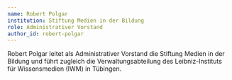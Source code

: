 ---
name: Robert Polgar
institution: Stiftung Medien in der Bildung
role: Administrativer Vorstand
author_id: robert-polgar
---

Robert Polgar leitet als Administrativer Vorstand die Stiftung Medien in der Bildung und führt zugleich die Verwaltungsabteilung des Leibniz-Instituts für Wissensmedien (IWM) in Tübingen.
